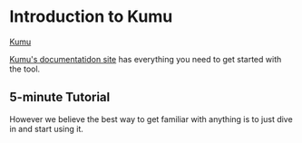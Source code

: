
# Introduction to Kumu

[Kumu](https://kumu.io)

[Kumu's documentatidon site](https://docs.kumu.io/getting-started/readme) has everything you need to get started with the tool.

## 5-minute Tutorial

<ReactPlayer controls url="https://vimeo.com/217904181" />

However we believe the best way to get familiar with anything is to just dive in and start using it.
